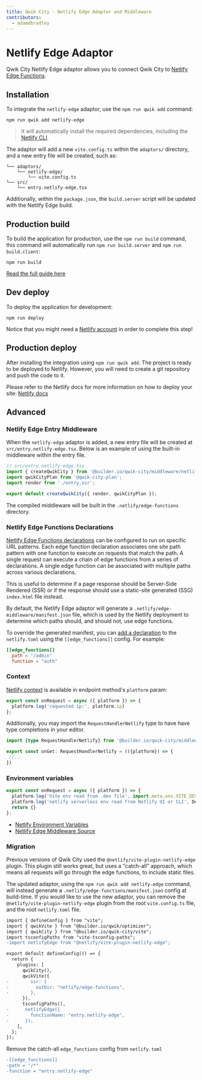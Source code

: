 ```yaml
---
title: Qwik City - Netlify Edge Adaptor and Middleware
contributors:
  - adamdbradley
---
```


# Netlify Edge Adaptor

Qwik City Netlify Edge adaptor allows you to connect Qwik City to [Netlify Edge Functions](https://docs.netlify.com/edge-functions/overview/).

## Installation

To integrate the `netlify-edge` adaptor, use the `npm run qwik add` command:

```shell
npm run qwik add netlify-edge
```

> It will automatically install the required dependencies, including the [Netlify CLI](https://cli.netlify.com/).

The adaptor will add a new `vite.config.ts` within the `adaptors/` directory, and a new entry file will be created, such as:

```
└── adaptors/
    └── netlify-edge/
        └── vite.config.ts
└── src/
    └── entry.netlify-edge.tsx
```

Additionally, within the `package.json`, the `build.server` script will be updated with the Netlify Edge build.

## Production build

To build the application for production, use the `npm run build` command, this command will automatically run `npm run build.server` and `npm run build.client`:

```shell
npm run build
```

[Read the full guide here](https://github.com/BuilderIO/qwik/blob/main/starters/adaptors/netlify-edge/README.md)


## Dev deploy

To deploy the application for development:

```shell
npm run deploy
```

Notice that you might need a [Netlify account](https://docs.netlify.com/get-started/) in order to complete this step!


## Production deploy

After installing the integration using `npm run qwik add`. The project is ready to be deployed to Netlify. However, you will need to create a git repository and push the code to it.

Please refer to the Netlify docs for more information on how to deploy your site: [Netlify docs](https://docs.netlify.com/site-deploys/create-deploys/)


## Advanced

### Netlify Edge Entry Middleware

When the `netlify-edge` adaptor is added, a new entry file will be created at `src/entry.netlify-edge.tsx`. Below is an example of using the built-in middleware within the entry file.

```typescript
// src/entry.netlify-edge.tsx
import { createQwikCity } from '@builder.io/qwik-city/middleware/netlify-edge';
import qwikCityPlan from '@qwik-city-plan';
import render from './entry.ssr';

export default createQwikCity({ render, qwikCityPlan });
```

The compiled middleware will be built in the `.netlify/edge-functions` directory.

### Netlify Edge Functions Declarations

[Netlify Edge Functions declarations](https://docs.netlify.com/edge-functions/declarations/) can be configured to run on specific URL patterns. Each edge function declaration associates one site path pattern with one function to execute on requests that match the path. A single request can execute a chain of edge functions from a series of declarations. A single edge function can be associated with multiple paths across various declarations.

This is useful to determine if a page response should be Server-Side Rendered (SSR) or if the response should use a static-site generated (SSG) `index.html` file instead.

By default, the Netlify Edge adaptor will generate a `.netlify/edge-middleware/manifest.json` file, which is used by the Netlify deployment to determine which paths should, and should not, use edge functions.

To override the generated manifest, you can [add a declaration](https://docs.netlify.com/edge-functions/declarations/#add-a-declaration) to the `netlify.toml` using the `[[edge_functions]]` config. For example:

```toml
[[edge_functions]]
  path = "/admin"
  function = "auth"
```


### Context

[Netlify context](https://docs.netlify.com/edge-functions/api/#netlify-specific-context-object) is available in endpoint method's `platform` param:

```javascript
export const onRequest = async ({ platform }) => {
  platform.log('requested ip:', platform.ip)
};
```

Additionally, you may import the `RequestHandlerNetlify` type to have have type completions in your editor.

```typescript
import {type RequestHandlerNetlify} from '@builder.io/qwik-city/middleware/netlify-edge';

export const onGet: RequestHandlerNetlify = (({platform}) => {
 //...
})
```

### Environment variables

```javascript
export const onRequest = async ({ platform }) => {
  platform.log('Vite env read from .dev file', import.meta.env.VITE_DEV)
  platform.log('netlify serverless env read from Netlify UI or CLI', Deno.env.toObject())
  return {}
};
```

- [Netlify Environment Variables](https://docs.netlify.com/environment-variables/overview/#environment-variable-options)
- [Netlify Edge Middleware Source](https://github.com/BuilderIO/qwik/blob/main/packages/qwik-city/middleware/netlify-edge/index.ts)


### Migration

Previous versions of Qwik City used the `@netlify/vite-plugin-netlify-edge` plugin. This plugin still works great, but uses a "catch-all" approach, which means all requests will go through the edge functions, to include static files.

The updated adaptor, using the `npm run qwik add netlify-edge` command, will instead generate a `.netlify/edge-functions/manifest.json` config at build-time. If you would like to use the new adaptor, you can remove the `@netlify/vite-plugin-netlify-edge` plugin from the root `vite.config.ts` file, and the root `netlify.toml` file.

```diff
import { defineConfig } from "vite";
import { qwikVite } from "@builder.io/qwik/optimizer";
import { qwikCity } from "@builder.io/qwik-city/vite";
import tsconfigPaths from "vite-tsconfig-paths";
-import netlifyEdge from "@netlify/vite-plugin-netlify-edge";

export default defineConfig(() => {
  return {
    plugins: [
      qwikCity(),
      qwikVite({
-        ssr: {
-          outDir: "netlify/edge-functions",
-        },
      }),
      tsconfigPaths(),
-      netlifyEdge({
-        functionName: "entry.netlify-edge",
-      }),
    ],
  };
});
```

Remove the catch-all `edge_functions` config from `netlify.toml`

```diff
-[[edge_functions]]
-path = "/*"
-function = "entry.netlify-edge"
```
